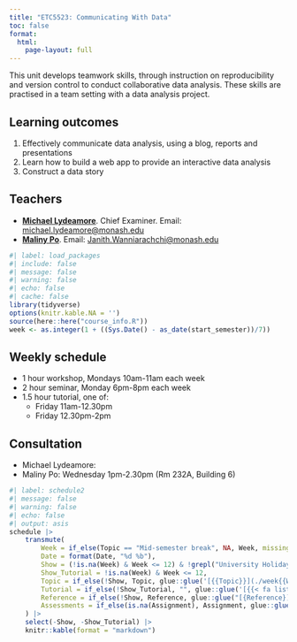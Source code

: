 ```yaml
---
title: "ETC5523: Communicating With Data"
toc: false
format:
  html:
    page-layout: full
---
```


This unit develops teamwork skills, through instruction on reproducibility and version control to conduct collaborative data analysis. These skills are practised in a team setting with a data analysis project.

## Learning outcomes

1. Effectively communicate data analysis, using a blog, reports and presentations
2. Learn how to build a web app to provide an interactive data analysis
3. Construct a data story

## Teachers

* [**Michael Lydeamore**](https://www.michaellydeamore.com). Chief Examiner. Email: [michael.lydeamore@monash.edu](mailto:michael.lydeamore@monash.edu)
* [**Maliny Po**](https://janithwanni.netlify.app/). Email: [Janith.Wanniarachchi@monash.edu](mailto:Janith.Wanniarachchi@monash.edu)

```r
#| label: load_packages
#| include: false
#| message: false
#| warning: false
#| echo: false
#| cache: false
library(tidyverse)
options(knitr.kable.NA = '')
source(here::here("course_info.R"))
week <- as.integer(1 + ((Sys.Date() - as_date(start_semester))/7))
```

## Weekly schedule

* 1 hour workshop, Mondays 10am-11am each week
* 2 hour seminar, Monday 6pm-8pm each week
* 1.5 hour tutorial, one of:
  * Friday 11am-12.30pm
  * Friday 12.30pm-2pm

## Consultation

* Michael Lydeamore:
* Maliny Po: Wednesday 1pm-2.30pm (Rm 232A, Building 6)

```r
#| label: schedule2
#| message: false
#| warning: false
#| echo: false
#| output: asis
schedule |>
    transmute(
        Week = if_else(Topic == "Mid-semester break", NA, Week, missing = Week),
        Date = format(Date, "%d %b"),
        Show = (!is.na(Week) & Week <= 12) & !grepl("University Holiday", Topic) & file.exists(glue::glue("./week{Week}/index.qmd")),
        Show_Tutorial = !is.na(Week) & Week <= 12,
        Topic = if_else(!Show, Topic, glue::glue('[{{Topic}}](./week{{Week}}/index.html){target="_blank"}', .open = "{{", .close = "}}")),
        Tutorial = if_else(!Show_Tutorial, "", glue::glue('[{{< fa list-check >}}](./week{{{Week}}}/tutorial/index.html){target="_blank"}', .open = "{{{", .close = "}}}")),
        Reference = if_else(!Show, Reference, glue::glue("[{Reference}]({Reference_URL})")),
        Assessments = if_else(is.na(Assignment), Assignment, glue::glue("[{Assignment}]({File})"))
    ) |>
    select(-Show, -Show_Tutorial) |>
    knitr::kable(format = "markdown")
```